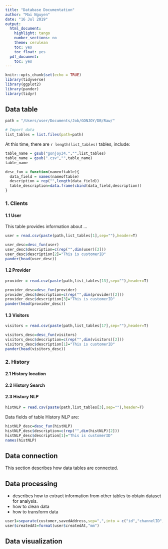 ```yaml
---
title: "Database Documentation"
author: "Mai Nguyen"
date: "16 Jul 2019"
output:
  html_document:
    highlight: tango
    number_sections: no
    theme: cerulean
    toc: yes
    toc_float: yes
  pdf_document:
    toc: yes
---
```


```r
knitr::opts_chunk$set(echo = TRUE)
library(tidyverse)
library(ggplot2)
library(pander)
library(tidyr)
```

## Data table

```r
path = "/Users/user/Documents/Job/GONJOY/DB/Raw/"

# Import data
list_tables = list.files(path=path)
```

At this time, there are `r length(list_tables)` tables, include:
```r
table_name = gsub("gonjoy34.","",list_tables)
table_name = gsub(".csv","",table_name)
table_name
```

```r
desc_fun = function(nameoftable){
  data_field = names(nameoftable)
  description = rep("",length(data_field))
  table_description=data.frame(cbind(data_field,description))
}
```

### 1. Clients {.tabset}
#### 1.1 User
This table provides information about ...

```r
user = read.csv(paste(path,list_tables[1],sep=""),header=T)
```

```r
user_desc=desc_fun(user)
user_desc$description=c(rep("",dim(user)[2]))
user_desc$description[2]="This is customerID"
pander(head(user_desc))
```

#### 1.2 Provider
```r
provider = read.csv(paste(path,list_tables[13],sep=""),header=T)
```

```r
provider_desc=desc_fun(provider)
provider_desc$description=c(rep("",dim(provider)[2]))
provider_desc$description[3]="This is customerID"
pander(head(provider_desc))
```

#### 1.3 Visitors
```r
visitors = read.csv(paste(path,list_tables[17],sep=""),header=T)
```

```r
visitors_desc=desc_fun(visitors)
visitors_desc$description=c(rep("",dim(visitors)[2]))
visitors_desc$description[1]="This is customerID"
pander(head(visitors_desc))
```
### 2. History {.tabset}
#### 2.1 History location

#### 2.2 History Search

#### 2.3 History NLP
```r
histNLP = read.csv(paste(path,list_tables[3],sep=""),header=T)
```

Data fields of table History NLP are:
```r
histNLP_desc=desc_fun(histNLP)
histNLP_desc$description=c(rep("",dim(histNLP)[2]))
histNLP_desc$description[1]="This is customerID"
names(histNLP)
```

## Data connection
This section describes how data tables are connected.

## Data processing
* describes how to extract information from other tables to obtain dataset for analysis.
* how to clean data
* how to transform data
```r
user1=separate(customer,savedAddress,sep=",",into = c("id","channelID","botID","botdesc","conversation","userid","username","url"),remove = F)
user$createdAt=format(user$createdAt,"mm")
```

## Data visualization
```r

```


